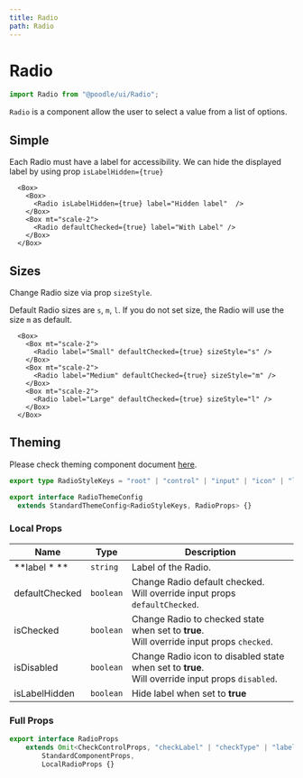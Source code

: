 ```yaml
---
title: Radio
path: Radio
---
```


# Radio

```jsx
import Radio from "@poodle/ui/Radio";
```

`Radio` is a component allow the user to select a value from a list of options.

## Simple

Each Radio must have a label for accessibility. We can hide the displayed label by using prop `isLabelHidden={true}`

```jsx-live
  <Box>
    <Box>
      <Radio isLabelHidden={true} label="Hidden label"  />
    </Box>
    <Box mt="scale-2">
      <Radio defaultChecked={true} label="With Label" />
    </Box>
  </Box>
```

## Sizes

Change Radio size via prop `sizeStyle`.

Default Radio sizes are `s`, `m`, `l`. If you do not set size, the Radio will use the size `m` as default.

```jsx-live
  <Box>
    <Box mt="scale-2">
      <Radio label="Small" defaultChecked={true} sizeStyle="s" />
    </Box>
    <Box mt="scale-2">
      <Radio label="Medium" defaultChecked={true} sizeStyle="m" />
    </Box>
    <Box mt="scale-2">
      <Radio label="Large" defaultChecked={true} sizeStyle="l" />
    </Box>
  </Box>
```

## Theming

[//]: # (GetTheming[==RadioStyleKeys,RadioThemeConfig,Radio/index.ts==])



Please check theming component document [here](/theming/component).
 		
```ts
export type RadioStyleKeys = "root" | "control" | "input" | "icon" | "label"

export interface RadioThemeConfig
  extends StandardThemeConfig<RadioStyleKeys, RadioProps> {}

``` 
		
		

[//]: # (EndGetTheming)

[//]: # (GetProps[==LocalRadioProps,Radio/Radio.tsx==])


### Local Props


| Name           | Type      | Description                                                                                          |
| -------------- | --------- | ---------------------------------------------------------------------------------------------------- |
| **label \* **  | `string`  | Label of the Radio.                                                                                  |
| defaultChecked | `boolean` | Change Radio default checked.<br />Will override input props `defaultChecked`.                       |
| isChecked      | `boolean` | Change Radio to checked state when set to **true**.<br />Will override input props `checked`.        |
| isDisabled     | `boolean` | Change Radio icon to disabled state when set to **true**.<br />Will override input props `disabled`. |
| isLabelHidden  | `boolean` | Hide label when set to **true**                                                                      |
				

[//]: # (EndGetProps)

[//]: # (GetPartialProps[==RadioProps,Radio/Radio.tsx==])


### Full Props

```ts
export interface RadioProps
	extends Omit<CheckControlProps, "checkLabel" | "checkType" | "label">,
		StandardComponentProps,
		LocalRadioProps {} 
```
				

[//]: # (GetPartialProps)
